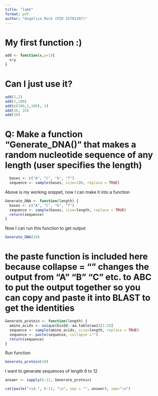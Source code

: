 ```yaml
---
title: "lab6"
format: pdf
author: "Angelica Rock (PID 15781397)"
---
```


# My first function :)

```r
add <- function(x,y=1){
  x+y
}
```

# Can I just use it?

```r
add(1,1)
add(1,100)
add(c(100,1,100), 1)
add(10, 10)
add(10)
```

# Q: Make a function "Generate_DNA()" that makes a random nucleotide sequence of any length (user specifies the length)

```r
  bases <- c("A", "C", "G", "T")
  sequence <- sample(bases, size=100, replace = TRUE)
```

Above is my working snippet, now I can make it into a function

```r
Generate_DNA <- function(length) {
  bases <- c("A", "C", "G", "T")
  sequence <- sample(bases, size=length, replace = TRUE)
  return(sequence)
}
```

Now I can run this function to get output

```r
Generate_DNA(10)
```

# the paste function is included here because collapse = "" changes the output from "A" "B" "C" etc. to ABC to put the output together so you can copy and paste it into BLAST to get the identities

```r
Generate_protein <- function(length) {
  amino_acids <- unique(bio3d::aa.table$aa1)[1:20]
  sequence <- sample(amino_acids, size=length, replace = TRUE)
  sequence <- paste(sequence, collapse ="")
  return(sequence)
}
```

Run function

```r
Generate_protein(10)
```

I want to generate sequences of length 6 to 12

```r
answer <- sapply(6:12, Generate_protein)
```

```r
cat(paste(">id.", 6:12, "\n", sep = "", answer), sep="\n")
```
